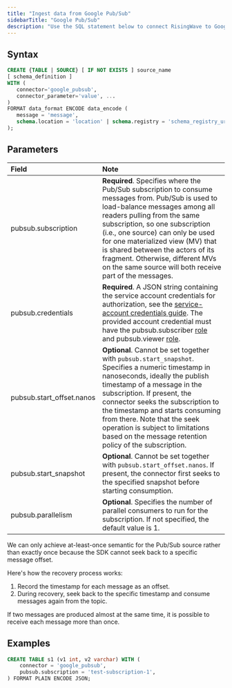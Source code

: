 ```yaml
---
title: "Ingest data from Google Pub/Sub"
sidebarTitle: "Google Pub/Sub"
description: "Use the SQL statement below to connect RisingWave to Google Pub/Sub source."
---
```




## Syntax

```sql
CREATE {TABLE | SOURCE} [ IF NOT EXISTS ] source_name
[ schema_definition ]
WITH (
   connector='google_pubsub',
   connector_parameter='value', ...
)
FORMAT data_format ENCODE data_encode (
   message = 'message',
   schema.location = 'location' | schema.registry = 'schema_registry_url'
);
```

## Parameters

| Field                      | Note                                                                                                                                                                                                                                                                                                                                                                                                                                                                                                |
| :------------------------- | :-------------------------------------------------------------------------------------------------------------------------------------------------------------------------------------------------------------------------------------------------------------------------------------------------------------------------------------------------------------------------------------------------------------------------------------------------------------------------------------------------- |
| pubsub.subscription        | **Required**. Specifies where the Pub/Sub subscription to consume messages from. Pub/Sub is used to load-balance messages among all readers pulling from the same subscription, so one subscription (i.e., one source) can only be used for one materialized view (MV) that is shared between the actors of its fragment. Otherwise, different MVs on the same source will both receive part of the messages.                                                                                           |
| pubsub.credentials         | **Required**. A JSON string containing the service account credentials for authorization, see the [service-account credentials guide](https://developers.google.com/workspace/guides/create-credentials#create%5Fcredentials%5Ffor%5Fa%5Fservice%5Faccount). The provided account credential must have the pubsub.subscriber [role](https://cloud.google.com/pubsub/docs/access-control#pubsub.subscriber) and pubsub.viewer [role](https://cloud.google.com/pubsub/docs/access-control#pubsub.viewer). |
| pubsub.start\_offset.nanos | **Optional**. Cannot be set together with `pubsub.start_snapshot`. Specifies a numeric timestamp in nanoseconds, ideally the publish timestamp of a message in the subscription. If present, the connector seeks the subscription to the timestamp and starts consuming from there. Note that the seek operation is subject to limitations based on the message retention policy of the subscription.                                                                                                    |
| pubsub.start\_snapshot     | **Optional**. Cannot be set together with `pubsub.start_offset.nanos`. If present, the connector first seeks to the specified snapshot before starting consumption.                                                                                                                                                                                                                                                                                                                                      |
| pubsub.parallelism         | **Optional**. Specifies the number of parallel consumers to run for the subscription. If not specified, the default value is 1.                                                                                                                                                                                                                                                                                                                                                                         |

<Note>


We can only achieve at-least-once semantic for the Pub/Sub source rather than exactly once because the SDK cannot seek back to a specific message offset.

</Note>
Here's how the recovery process works:

1. Record the timestamp for each message as an offset.
2. During recovery, seek back to the specific timestamp and consume messages again from the topic.

If two messages are produced almost at the same time, it is possible to receive each message more than once.

## Examples

```sql
CREATE TABLE s1 (v1 int, v2 varchar) WITH (
    connector = 'google_pubsub',
    pubsub.subscription = 'test-subscription-1',
) FORMAT PLAIN ENCODE JSON;
```
